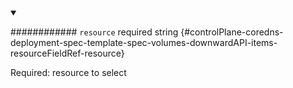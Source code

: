 
<details className="config-field" data-expandable="false" open>
<summary>

############ `resource` <span className="config-field-required" data-required="false">required</span> <span className="config-field-type">string</span> <span className="config-field-default"></span> <span className="config-field-enum"></span> {#controlPlane-coredns-deployment-spec-template-spec-volumes-downwardAPI-items-resourceFieldRef-resource}

Required: resource to select

</summary>



</details>
